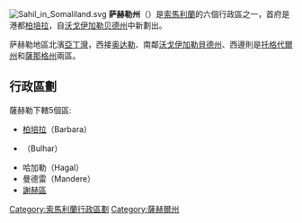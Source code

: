 {{noteTA
|G1=Country
}}
[[File:Sahil_in_Somaliland.svg|thumb]]
'''萨赫勒州'''（{{lang-so|Saaxil}}）是[[索馬利蘭|索馬利蘭]]的六個行政區之一，首府是港都[[柏培拉|柏培拉]]，自[[沃戈伊加勒贝德州|沃戈伊加勒贝德州]]中新劃出。

萨赫勒地區北濱[[亞丁灣|亞丁灣]]，西接[[奥达勒州|奥达勒]]、南鄰[[沃戈伊加勒貝德州|沃戈伊加勒貝德州]]、西邊則是[[托格代爾州|托格代爾州]]和[[薩那格州|薩那格州]]兩區。

== 行政區劃 ==
薩赫勒下轄5個區:
*[[柏培拉|柏培拉]]（Barbara）
*{{tsl|en|Bulhar|布拉哈爾}}（Bulhar）
*哈加勒（Hagal）
*曼德雷（Mandere）
*[[謝赫區|謝赫區]]

[[Category:索馬利蘭行政區劃|Category:索馬利蘭行政區劃]]
[[Category:薩赫爾州|Category:薩赫爾州]]